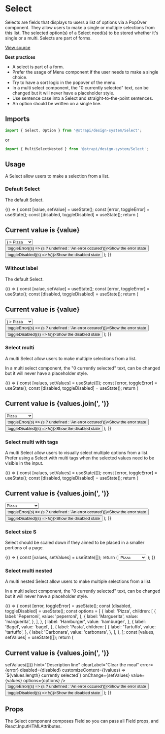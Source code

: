 <!--- Select.stories.mdx --->


<Meta title="Design System/Components/Select" component={Select} />

# Select

Selects are fields that displays to users a list of options via a PopOver component. They allow users to make a single or multiple selections from this list. The selected option(s) of a Select need(s) to be stored whether it's single or a multi. Selects are part of forms.

[View source](https://github.com/strapi/design-system/tree/main/packages/strapi-design-system/src/Select)

**Best practices**

- A select is part of a form.
- Prefer the usage of Menu component if the user needs to make a single choice.
- Try to have a sort logic in the popover of the menu.
- In a multi select component, the "0 currently selected" text, can be changed but it will never have a placeholder style.
- Use sentence case into a Select and straight-to-the-point sentences.
- An option should be written on a single line.

## Imports

```js
import { Select, Option } from '@strapi/design-system/Select';
```

or

```js
import { MultiSelectNested } from '@strapi/design-system/Select';
```

## Usage

A Select allow users to make a selection from a list.

### Default Select

The default Select.

<Canvas>
  <Story name="base">
    {() => {
      const [value, setValue] = useState();
      const [error, toggleError] = useState();
      const [disabled, toggleDisabled] = useState();
      return (
        <Stack size={11}>
          <h2>Current value is {value}</h2>
          <Select
            id="select1"
            label="Choose your meal"
            labelAction={<Earth />}
            required
            placeholder="Your example"
            hint="Description line"
            onClear={() => setValue(undefined)}
            clearLabel="Clear the meal"
            error={error}
            value={value}
            onChange={setValue}
            disabled={disabled}
            startIcon={<Plus />}
          >
            <Option
              value={'pizza'}
              startIcon={<div style={{ height: '6px', borderRadius: '50%', width: '6px', background: 'red' }} />}
            >
              Pizza
            </Option>
            <Option value={'hamburger'}>Hamburger</Option>
            <Option value={'bagel'}>Bagel</Option>
          </Select>
          <button onClick={() => toggleError((s) => (s ? undefined : 'An error occured'))}>Show the error state</button>
          <button onClick={() => toggleDisabled((s) => !s)}>Show the disabled state</button>
        </Stack>
      );
    }}
  </Story>
</Canvas>

### Without label

The default Select.

<Canvas>
  <Story name="withoutLabel">
    {() => {
      const [value, setValue] = useState();
      const [error, toggleError] = useState();
      const [disabled, toggleDisabled] = useState();
      return (
        <Stack size={11}>
          <h2>Current value is {value}</h2>
          <Select
            id="select1"
            aria-label="Choose your meal"
            placeholder="Your example"
            hint="Description line"
            onClear={() => setValue(undefined)}
            clearLabel="Clear the meal"
            error={error}
            value={value}
            onChange={setValue}
            disabled={disabled}
            startIcon={<Plus />}
          >
            <Option
              value={'pizza'}
              startIcon={<div style={{ height: '6px', borderRadius: '50%', width: '6px', background: 'red' }} />}
            >
              Pizza
            </Option>
            <Option value={'hamburger'}>Hamburger</Option>
            <Option value={'bagel'}>Bagel</Option>
          </Select>
          <button onClick={() => toggleError((s) => (s ? undefined : 'An error occured'))}>Show the error state</button>
          <button onClick={() => toggleDisabled((s) => !s)}>Show the disabled state</button>
        </Stack>
      );
    }}
  </Story>
</Canvas>

### Select multi

A multi Select allow users to make multiple selections from a list.

In a multi select component, the "0 currently selected" text, can be changed but it will never have a placeholder style.

<Canvas>
  <Story name="multi">
    {() => {
      const [values, setValues] = useState([]);
      const [error, toggleError] = useState();
      const [disabled, toggleDisabled] = useState();
      return (
        <Stack size={11}>
          <h2>Current value is {values.join(', ')}</h2>
          <Select
            id="select1"
            label="Choose your meal"
            placeholder="Your example"
            onClear={() => setValues([])}
            hint="Description line"
            clearLabel="Clear the meal"
            error={error}
            value={values}
            onChange={setValues}
            disabled={disabled}
            customizeContent={(values) => `${values.length} currently selected`}
            multi
          >
            <Option value={'pizza'}>Pizza</Option>
            <Option value={'hamburger'}>Hamburger</Option>
            <Option value={'bagel'}>Bagel</Option>
          </Select>
          <button onClick={() => toggleError((s) => (s ? undefined : 'An error occured'))}>Show the error state</button>
          <button onClick={() => toggleDisabled((s) => !s)}>Show the disabled state</button>
        </Stack>
      );
    }}
  </Story>
</Canvas>

### Select multi with tags

A multi Select allow users to visually select multiple options from a list. Prefer using a Select with multi tags when the selected values need to be visible in the input.

<Canvas>
  <Story name="multi-withTags">
    {() => {
      const [values, setValues] = useState([]);
      const [error, toggleError] = useState();
      const [disabled, toggleDisabled] = useState();
      return (
        <Stack size={11}>
          <h2>Current value is {values.join(', ')}</h2>
          <Select
            id="select1"
            label="Choose your meal"
            placeholder="Your example"
            onClear={() => setValues([])}
            hint="Description line"
            clearLabel="Clear the meal"
            error={error}
            value={values}
            onChange={setValues}
            disabled={disabled}
            customizeContent={(values) => `${values.length} currently selected`}
            multi
            withTags
          >
            <Option value={'pizza'}>Pizza</Option>
            <Option value={'hamburger'}>Hamburger</Option>
            <Option value={'bagel'}>Bagel</Option>
            {Array(20)
              .fill(null)
              .map((_, i) => (
                <Option key={i} value={`${i}`}>
                  Another option
                </Option>
              ))}
          </Select>
          <button onClick={() => toggleError((s) => (s ? undefined : 'An error occured'))}>Show the error state</button>
          <button onClick={() => toggleDisabled((s) => !s)}>Show the disabled state</button>
        </Stack>
      );
    }}
  </Story>
</Canvas>

### Select size S

Select should be scaled down if they aimed to be placed in a smaller portions of a page.

<Canvas>
  <Story name="size-S">
    {() => {
      const [values, setValues] = useState([]);
      return (
        <Stack size={11}>
          <Select
            id="select1"
            label="Choose your meal"
            placeholder="Your example"
            onClear={() => setValues([])}
            hint="Description line"
            clearLabel="Clear the meal"
            error={undefined}
            size="S"
            value={values}
            onChange={setValues}
            disabled={false}
            customizeContent={(values) => `${values.length} currently selected`}
          >
            <Option value={'pizza'}>Pizza</Option>
            <Option value={'hamburger'}>Hamburger</Option>
            <Option value={'bagel'}>Bagel</Option>
          </Select>
        </Stack>
      );
    }}
  </Story>
</Canvas>

### Select multi nested

A multi nested Select allow users to make multiple selections from a list.

In a multi select component, the "0 currently selected" text, can be changed but it will never have a placeholder style.

<Canvas>
  <Story name="multi-nested">
    {() => {
      const [error, toggleError] = useState();
      const [disabled, toggleDisabled] = useState();
      const options = [
        {
          label: 'Pizza',
          children: [
            {
              label: 'Peperroni',
              value: 'peperroni',
            },
            {
              label: 'Marguerita',
              value: 'marguerita',
            },
          ],
        },
        {
          label: 'Hamburger',
          value: 'hamburger',
        },
        {
          label: 'Bagel',
          value: 'bagel',
        },
        {
          label: 'Pasta',
          children: [
            {
              label: 'Tartuffo',
              value: 'tartuffo',
            },
            {
              label: 'Carbonara',
              value: 'carbonara',
            },
          ],
        },
      ];
      const [values, setValues] = useState([]);
      return (
        <Stack size={11}>
          <h2>Current value is {values.join(', ')}</h2>
          <MultiSelectNested
            id="select1"
            label="Choose your meal"
            placeholder="Your example"
            onClear={() => setValues([])}
            hint="Description line"
            clearLabel="Clear the meal"
            error={error}
            disabled={disabled}
            customizeContent={(values) => `${values.length} currently selected`}
            onChange={setValues}
            value={values}
            options={options}
          />
          <button onClick={() => toggleError((s) => (s ? undefined : 'An error occured'))}>Show the error state</button>
          <button onClick={() => toggleDisabled((s) => !s)}>Show the disabled state</button>
        </Stack>
      );
    }}
  </Story>
</Canvas>

## Props

The Select component composes Field so you can pass all Field props, and React.InputHTMLAttributes.

<ArgsTable of={Select} />
